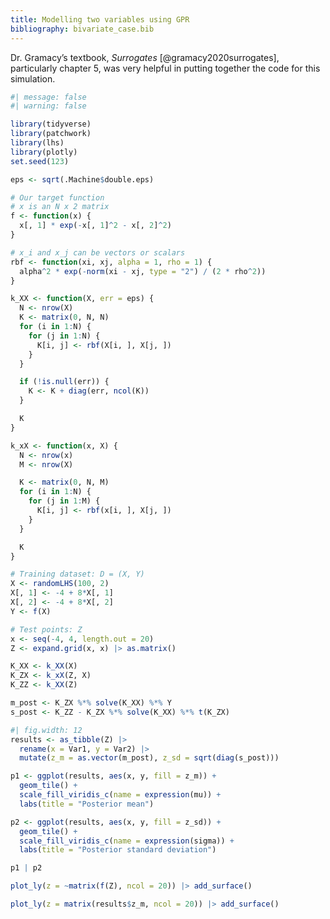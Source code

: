 ```yaml
---
title: Modelling two variables using GPR
bibliography: bivariate_case.bib
---
```


Dr. Gramacy's textbook, *Surrogates* [@gramacy2020surrogates], particularly chapter 5, was very helpful in putting together the code for this simulation.

```r
#| message: false
#| warning: false

library(tidyverse)
library(patchwork)
library(lhs)
library(plotly)
set.seed(123)

eps <- sqrt(.Machine$double.eps)

# Our target function
# x is an N x 2 matrix
f <- function(x) {
  x[, 1] * exp(-x[, 1]^2 - x[, 2]^2)
}

# x_i and x_j can be vectors or scalars 
rbf <- function(xi, xj, alpha = 1, rho = 1) {
  alpha^2 * exp(-norm(xi - xj, type = "2") / (2 * rho^2))
}

k_XX <- function(X, err = eps) {
  N <- nrow(X)
  K <- matrix(0, N, N)
  for (i in 1:N) {
    for (j in 1:N) {
      K[i, j] <- rbf(X[i, ], X[j, ])
    }
  }

  if (!is.null(err)) {
    K <- K + diag(err, ncol(K))
  }

  K
}

k_xX <- function(x, X) {
  N <- nrow(x)
  M <- nrow(X)

  K <- matrix(0, N, M)
  for (i in 1:N) {
    for (j in 1:M) {
      K[i, j] <- rbf(x[i, ], X[j, ])
    }
  }

  K
}

# Training dataset: D = (X, Y)
X <- randomLHS(100, 2)
X[, 1] <- -4 + 8*X[, 1]
X[, 2] <- -4 + 8*X[, 2]
Y <- f(X)

# Test points: Z
x <- seq(-4, 4, length.out = 20)
Z <- expand.grid(x, x) |> as.matrix()

K_XX <- k_XX(X)
K_ZX <- k_xX(Z, X)
K_ZZ <- k_XX(Z)

m_post <- K_ZX %*% solve(K_XX) %*% Y
s_post <- K_ZZ - K_ZX %*% solve(K_XX) %*% t(K_ZX)
```

```r
#| fig.width: 12
results <- as_tibble(Z) |>
  rename(x = Var1, y = Var2) |>
  mutate(z_m = as.vector(m_post), z_sd = sqrt(diag(s_post)))

p1 <- ggplot(results, aes(x, y, fill = z_m)) +
  geom_tile() +
  scale_fill_viridis_c(name = expression(mu)) +
  labs(title = "Posterior mean")

p2 <- ggplot(results, aes(x, y, fill = z_sd)) +
  geom_tile() +
  scale_fill_viridis_c(name = expression(sigma)) +
  labs(title = "Posterior standard deviation")

p1 | p2
```

```r
plot_ly(z = ~matrix(f(Z), ncol = 20)) |> add_surface()

plot_ly(z = matrix(results$z_m, ncol = 20)) |> add_surface()
```
